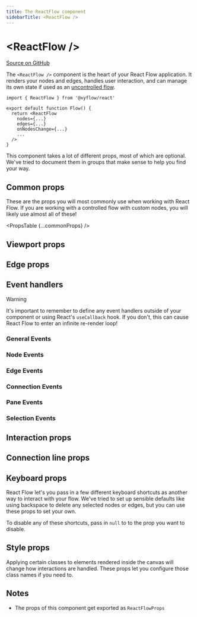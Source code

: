 ```yaml
---
title: The ReactFlow component
sidebarTitle: <ReactFlow />
---
```



# \<ReactFlow />

[Source on GitHub](https://github.com/xyflow/xyflow/blob/main/packages/react/src/container/ReactFlow/index.tsx/#L47)

The `<ReactFlow />` component is the heart of your React Flow application. It
renders your nodes and edges, handles user interaction, and can manage its own
state if used as an [uncontrolled flow](/learn/advanced-use/uncontrolled-flow).

```tsx
import { ReactFlow } from '@xyflow/react'

export default function Flow() {
  return <ReactFlow
    nodes={...}
    edges={...}
    onNodesChange={...}
    ...
  />
}
```

This component takes a lot of different props, most of which are optional. We've
tried to document them in groups that make sense to help you find your way.

## Common props

These are the props you will most commonly use when working with React Flow. If
you are working with a controlled flow with custom nodes, you will likely use
almost all of these!

<PropsTable {...commonProps} />

<ReactFlowAPIProps group="common" />

## Viewport props

<ReactFlowAPIProps group="viewport" />

## Edge props

<ReactFlowAPIProps group="edge" />

## Event handlers

> [!WARNING]
>
> It's important to remember to define any event handlers outside of your
> component or using React's `useCallback` hook. If you don't, this can cause
> React Flow to enter an infinite re-render loop!

### General Events

<ReactFlowAPIProps group="generalEvents" />

### Node Events

<ReactFlowAPIProps group="nodeEvents" />

### Edge Events

<ReactFlowAPIProps group="edgeEvents" />

### Connection Events

<ReactFlowAPIProps group="connectionEvents" />

### Pane Events

<ReactFlowAPIProps group="paneEvents" />

### Selection Events

<ReactFlowAPIProps group="selectionEvents" />

## Interaction props

<ReactFlowAPIProps group="interaction" />

## Connection line props

<ReactFlowAPIProps group="connectionLine" />

## Keyboard props

React Flow let's you pass in a few different keyboard shortcuts as another way
to interact with your flow. We've tried to set up sensible defaults like using
backspace to delete any selected nodes or edges, but you can use these props to
set your own.

To disable any of these shortcuts, pass in `null` to to the prop you want to
disable.

<ReactFlowAPIProps group="keyboard" />

## Style props

Applying certain classes to elements rendered inside the canvas will change how
interactions are handled. These props let you configure those class names if you
need to.

<ReactFlowAPIProps group="style" />

## Notes

- The props of this component get exported as `ReactFlowProps`
